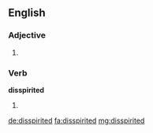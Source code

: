 ==English==

===Adjective===
{{head|en|alternative spelling}}

# {{alternative spelling of|dispirited}}

===Verb===
'''disspirited'''

# {{en-past of|disspirit}} {{alternative spelling of|dispirited}}

[[de:disspirited]]
[[fa:disspirited]]
[[mg:disspirited]]